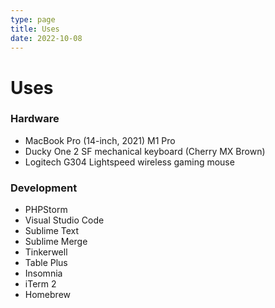 ```yaml
---
type: page
title: Uses
date: 2022-10-08
---
```


# Uses

### Hardware
- MacBook Pro (14-inch, 2021) M1 Pro
- Ducky One 2 SF mechanical keyboard (Cherry MX Brown)
- Logitech G304 Lightspeed wireless gaming mouse

### Development
- PHPStorm
- Visual Studio Code
- Sublime Text
- Sublime Merge
- Tinkerwell
- Table Plus
- Insomnia
- iTerm 2
- Homebrew